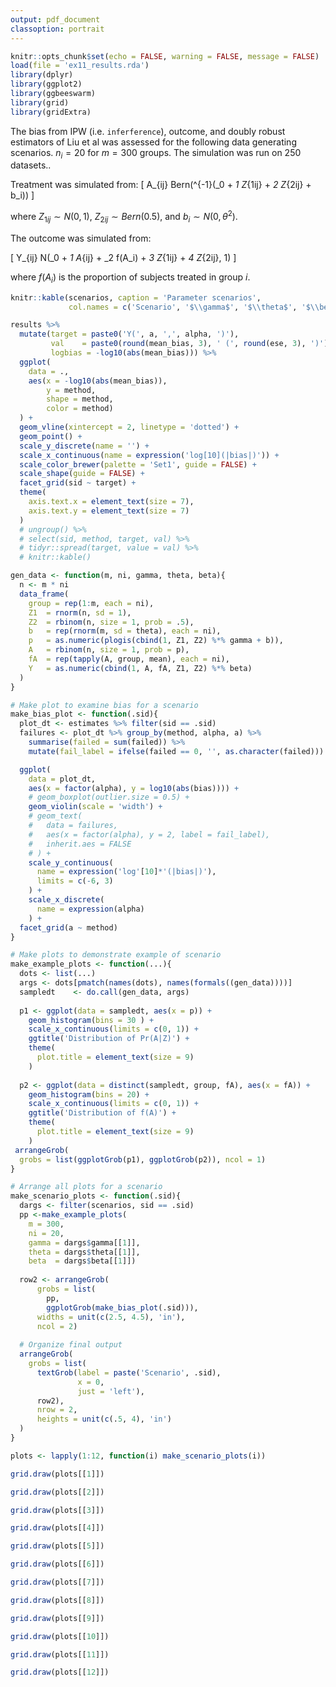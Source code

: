 ```yaml
---
output: pdf_document
classoption: portrait
---
```

\pagenumbering{gobble}

```r
knitr::opts_chunk$set(echo = FALSE, warning = FALSE, message = FALSE)
load(file = 'ex11_results.rda')
library(dplyr)
library(ggplot2)
library(ggbeeswarm)
library(grid)
library(gridExtra)
```

The bias from IPW (i.e. `inferference`), outcome, and doubly robust estimators of Liu et al was assessed for the following data generating scenarios. $n_i = 20$ for $m = 300$ groups. The simulation was run on 250 datasets..

Treatment was simulated from:
\[
A_{ij} \sim Bern(\mbox{logit}^{-1}(\gamma_0 + \gamma_1 Z_{1ij} + \gamma_2 Z_{2ij} + b_i))
\]

where $Z_{1ij} \sim N(0, 1)$, $Z_{2ij} \sim Bern(0.5)$, and $b_i \sim N(0, \theta^2)$.

The outcome was simulated from:

\[
Y_{ij} \sim N(\beta_0 + \beta_1 A_{ij} + \beta_2 f(A_i) + \beta_3 Z_{1ij} + \beta_4 Z_{2ij}, 1)
\]

where $f(A_i)$ is the proportion of subjects treated in group $i$.

```r
knitr::kable(scenarios, caption = 'Parameter scenarios',
             col.names = c('Scenario', '$\\gamma$', '$\\theta$', '$\\beta$'))
```

\newpage

```r
results %>%
  mutate(target = paste0('Y(', a, ',', alpha, ')'),
         val    = paste0(round(mean_bias, 3), ' (', round(ese, 3), ')'),
         logbias = -log10(abs(mean_bias))) %>%
  ggplot(
    data = .,
    aes(x = -log10(abs(mean_bias)),
        y = method, 
        shape = method,
        color = method)
  ) + 
  geom_vline(xintercept = 2, linetype = 'dotted') + 
  geom_point() + 
  scale_y_discrete(name = '') + 
  scale_x_continuous(name = expression('log[10](|bias|)')) + 
  scale_color_brewer(palette = 'Set1', guide = FALSE) + 
  scale_shape(guide = FALSE) + 
  facet_grid(sid ~ target) + 
  theme(
    axis.text.x = element_text(size = 7),
    axis.text.y = element_text(size = 7)
  )
  # ungroup() %>%
  # select(sid, method, target, val) %>%
  # tidyr::spread(target, value = val) %>%
  # knitr::kable()
```

\newpage

```r
gen_data <- function(m, ni, gamma, theta, beta){
  n <- m * ni
  data_frame(
    group = rep(1:m, each = ni),
    Z1  = rnorm(n, sd = 1),
    Z2  = rbinom(n, size = 1, prob = .5),
    b   = rep(rnorm(m, sd = theta), each = ni),
    p   = as.numeric(plogis(cbind(1, Z1, Z2) %*% gamma + b)),
    A   = rbinom(n, size = 1, prob = p),
    fA  = rep(tapply(A, group, mean), each = ni),
    Y   = as.numeric(cbind(1, A, fA, Z1, Z2) %*% beta)
  )
}
```

```r
# Make plot to examine bias for a scenario
make_bias_plot <- function(.sid){
  plot_dt <- estimates %>% filter(sid == .sid)
  failures <- plot_dt %>% group_by(method, alpha, a) %>% 
    summarise(failed = sum(failed)) %>%
    mutate(fail_label = ifelse(failed == 0, '', as.character(failed)))

  ggplot(
    data = plot_dt,
    aes(x = factor(alpha), y = log10(abs(bias)))) +
    # geom_boxplot(outlier.size = 0.5) +
    geom_violin(scale = 'width') + 
    # geom_text(
    #   data = failures,
    #   aes(x = factor(alpha), y = 2, label = fail_label),
    #   inherit.aes = FALSE
    # ) +
    scale_y_continuous(
      name = expression('log'[10]*'(|bias|)'),
      limits = c(-6, 3)
    ) +
    scale_x_discrete(
      name = expression(alpha)
    ) + 
  facet_grid(a ~ method)
}

# Make plots to demonstrate example of scenario
make_example_plots <- function(...){
  dots <- list(...)
  args <- dots[pmatch(names(dots), names(formals((gen_data))))]
  sampledt    <- do.call(gen_data, args)
  
  p1 <- ggplot(data = sampledt, aes(x = p)) + 
    geom_histogram(bins = 30 ) + 
    scale_x_continuous(limits = c(0, 1)) +
    ggtitle('Distribution of Pr(A|Z)') + 
    theme(
      plot.title = element_text(size = 9)
    )
  
  p2 <- ggplot(data = distinct(sampledt, group, fA), aes(x = fA)) + 
    geom_histogram(bins = 20) + 
    scale_x_continuous(limits = c(0, 1)) + 
    ggtitle('Distribution of f(A)') + 
    theme(
      plot.title = element_text(size = 9)
    )
 arrangeGrob(
  grobs = list(ggplotGrob(p1), ggplotGrob(p2)), ncol = 1)
}

# Arrange all plots for a scenario
make_scenario_plots <- function(.sid){
  dargs <- filter(scenarios, sid == .sid)
  pp <-make_example_plots(
    m = 300, 
    ni = 20,
    gamma = dargs$gamma[[1]], 
    theta = dargs$theta[[1]], 
    beta  = dargs$beta[[1]])
  
  row2 <- arrangeGrob(
      grobs = list(
        pp, 
        ggplotGrob(make_bias_plot(.sid))),
      widths = unit(c(2.5, 4.5), 'in'),
      ncol = 2)
  
  # Organize final output
  arrangeGrob(
    grobs = list(
      textGrob(label = paste('Scenario', .sid),
               x = 0,
               just = 'left'),
      row2),
      nrow = 2,
      heights = unit(c(.5, 4), 'in')
  )
}
```

```r
plots <- lapply(1:12, function(i) make_scenario_plots(i))
```


```r
grid.draw(plots[[1]])
```

```r
grid.draw(plots[[2]])
```

```r
grid.draw(plots[[3]])
```

```r
grid.draw(plots[[4]])
```

```r
grid.draw(plots[[5]])
```

```r
grid.draw(plots[[6]])
```

```r
grid.draw(plots[[7]])
```

```r
grid.draw(plots[[8]])
```

```r
grid.draw(plots[[9]])
```

```r
grid.draw(plots[[10]])
```

```r
grid.draw(plots[[11]])
```

```r
grid.draw(plots[[12]])
```







